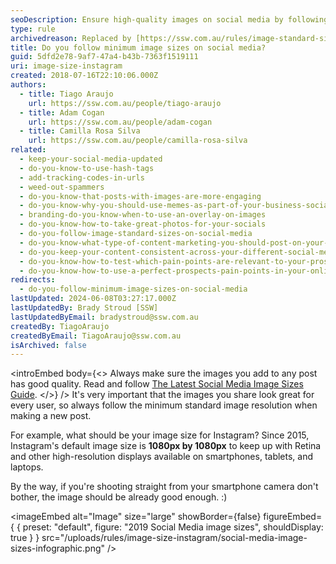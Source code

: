 ```yaml
---
seoDescription: Ensure high-quality images on social media by following minimum standard image resolutions, including Instagram's recommended 1080px x 1080px size for Retina displays.
type: rule
archivedreason: Replaced by [https://ssw.com.au/rules/image-standard-sizes-on-social-media](/rules/image-standard-sizes-on-social-media)
title: Do you follow minimum image sizes on social media?
guid: 5dfd2e78-9af7-47a4-b43b-7363f1519111
uri: image-size-instagram
created: 2018-07-16T22:10:06.000Z
authors:
  - title: Tiago Araujo
    url: https://ssw.com.au/people/tiago-araujo
  - title: Adam Cogan
    url: https://ssw.com.au/people/adam-cogan
  - title: Camilla Rosa Silva
    url: https://ssw.com.au/people/camilla-rosa-silva
related:
  - keep-your-social-media-updated
  - do-you-know-to-use-hash-tags
  - add-tracking-codes-in-urls
  - weed-out-spammers
  - do-you-know-that-posts-with-images-are-more-engaging
  - do-you-know-why-you-should-use-memes-as-part-of-your-business-social-media-content
  - branding-do-you-know-when-to-use-an-overlay-on-images
  - do-you-know-how-to-take-great-photos-for-your-socials
  - do-you-follow-image-standard-sizes-on-social-media
  - do-you-know-what-type-of-content-marketing-you-should-post-on-your-socials
  - do-you-keep-your-content-consistent-across-your-different-social-media-platforms
  - do-you-know-how-to-test-which-pain-points-are-relevant-to-your-prospect
  - do-you-know-how-to-use-a-perfect-prospects-pain-points-in-your-online-marketing
redirects:
  - do-you-follow-minimum-image-sizes-on-social-media
lastUpdated: 2024-06-08T03:27:17.000Z
lastUpdatedBy: Brady Stroud [SSW]
lastUpdatedByEmail: bradystroud@ssw.com.au
createdBy: TiagoAraujo
createdByEmail: TiagoAraujo@ssw.com.au
isArchived: false
---
```


<introEmbed
  body={<>
Always make sure the images you add to any post has good quality. Read and follow [The Latest Social Media Image Sizes Guide](https://www.brandwatch.com/blog/social-media-image-sizes-guide/).
  </>}
/>
It's very important that the images you share look great for every user, so always follow the minimum standard image resolution when making a new post.

For example, what should be your image size for Instagram? Since 2015, Instagram's default image size is **1080px by 1080px** to keep up with Retina and other high-resolution displays available on smartphones, tablets, and laptops.

By the way, if you're shooting straight from your smartphone camera don't bother, the image should be already good enough. :)


<imageEmbed
  alt="Image"
  size="large"
  showBorder={false}
  figureEmbed={ {
    preset: "default",
    figure: "2019 Social Media image sizes",
    shouldDisplay: true
  } }
  src="/uploads/rules/image-size-instagram/social-media-image-sizes-infographic.png"
/>
